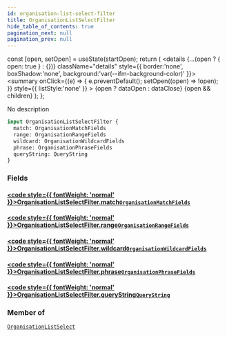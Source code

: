 ```yaml
---
id: organisation-list-select-filter
title: OrganisationListSelectFilter
hide_table_of_contents: true
pagination_next: null
pagination_prev: null
---
```







  const [open, setOpen] = useState(startOpen);
  return (
    <details {...(open ? { open: true } : {})} className="details" style={{ border:'none', boxShadow:'none', background:'var(--ifm-background-color)' }}>
      <summary
        onClick={(e) => {
          e.preventDefault();
          setOpen((open) => !open);
        }}
        style={{ listStyle:'none' }}
      >
      {open ? dataOpen : dataClose}
      </summary>
      {open && children}
    </details>
  );
};




No description


```graphql
input OrganisationListSelectFilter {
  match: OrganisationMatchFields
  range: OrganisationRangeFields
  wildcard: OrganisationWildcardFields
  phrase: OrganisationPhraseFields
  queryString: QueryString
}
```




### Fields

#### [<code style={{ fontWeight: 'normal' }}>OrganisationListSelectFilter.<b>match</b></code>](#)<Bullet />[`OrganisationMatchFields`](/cris/inputs/organisation-match-fields) <Badge class="secondary" text="input"/>
> 
> 

#### [<code style={{ fontWeight: 'normal' }}>OrganisationListSelectFilter.<b>range</b></code>](#)<Bullet />[`OrganisationRangeFields`](/cris/inputs/organisation-range-fields) <Badge class="secondary" text="input"/>
> 
> 

#### [<code style={{ fontWeight: 'normal' }}>OrganisationListSelectFilter.<b>wildcard</b></code>](#)<Bullet />[`OrganisationWildcardFields`](/cris/inputs/organisation-wildcard-fields) <Badge class="secondary" text="input"/>
> 
> 

#### [<code style={{ fontWeight: 'normal' }}>OrganisationListSelectFilter.<b>phrase</b></code>](#)<Bullet />[`OrganisationPhraseFields`](/cris/inputs/organisation-phrase-fields) <Badge class="secondary" text="input"/>
> 
> 

#### [<code style={{ fontWeight: 'normal' }}>OrganisationListSelectFilter.<b>queryString</b></code>](#)<Bullet />[`QueryString`](/cris/inputs/query-string) <Badge class="secondary" text="input"/>
> 
> 



### Member of

[`OrganisationListSelect`](/cris/inputs/organisation-list-select)  <Badge class="secondary" text="input"/>

